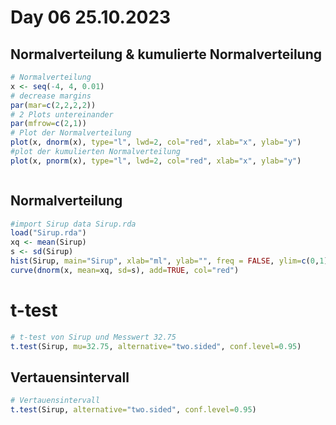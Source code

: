 # Day 06 25.10.2023 {.unnumbered}

## Normalverteilung & kumulierte Normalverteilung

```r
# Normalverteilung
x <- seq(-4, 4, 0.01)
# decrease margins
par(mar=c(2,2,2,2))
# 2 Plots untereinander
par(mfrow=c(2,1))
# Plot der Normalverteilung
plot(x, dnorm(x), type="l", lwd=2, col="red", xlab="x", ylab="y")
#plot der kumulierten Normalverteilung
plot(x, pnorm(x), type="l", lwd=2, col="red", xlab="x", ylab="y")



```

## Normalverteilung

```r
#import Sirup data Sirup.rda
load("Sirup.rda")
xq <- mean(Sirup)
s <- sd(Sirup)
hist(Sirup, main="Sirup", xlab="ml", ylab="", freq = FALSE, ylim=c(0,1))
curve(dnorm(x, mean=xq, sd=s), add=TRUE, col="red")

```

# t-test

```r

# t-test von Sirup und Messwert 32.75
t.test(Sirup, mu=32.75, alternative="two.sided", conf.level=0.95)
```

## Vertauensintervall

```r
# Vertauensintervall
t.test(Sirup, alternative="two.sided", conf.level=0.95)
```
